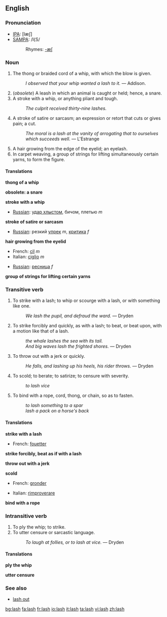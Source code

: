 ==English==

===Pronunciation===
*[[w:IPA|IPA]]: [læʃ]
*[[w:SAMPA|SAMPA]]: /l{S/
*:Rhymes: [[Rhymes:English:-æʃ|-æʃ]]

===Noun===
{{en-noun-reg-es}}

# The thong or braided cord of a whip, with which the blow is given.
#:''I observed that your whip wanted a lash to it.'' &mdash; Addison.
# (''obsolete'') A leash in which an animal is caught or held; hence, a snare.
# A stroke with a whip, or anything pliant and tough.
#:''The culprit received thirty-nine lashes.''
# A stroke of satire or sarcasm; an expression or retort that cuts or gives pain; a cut.
#:''The moral is a lash at the vanity of arrogating that to ourselves which succeeds well.'' &mdash; L'Estrange
# A hair growing from the edge of the eyelid; an eyelash.
# In carpet weaving, a group of strings for lifting simultaneously certain yarns, to form the figure.

====Translations====
'''thong of a whip'''
{{top}}
{{mid}}
{{bottom}}

'''obsolete: a snare'''
{{top}}
{{mid}}
{{bottom}}

'''stroke with a whip'''
{{top}}
* [[Russian]]: [[удар хлыстом]], бичом, плетью ''m''
{{mid}}
{{bottom}}

'''stroke of satire or sarcasm'''
{{top}}
* [[Russian]]: резкий [[упрек]] ''m'', [[критика]] ''f''
{{mid}}
{{bottom}}

'''hair growing from the eyelid'''
{{top}}
*French: [[cil]] ''m''
*Italian: [[ciglio]] ''m''
{{mid}}
* [[Russian]]: [[ресница]] ''f''
{{bottom}}

'''group of strings for lifting certain yarns'''
{{top}}
{{mid}}
{{bottom}}

===Transitive verb===
{{en-infl-reg-sibilant|la|sh|}}

# To strike with a lash; to whip or scourge with a lash, or with something like one.
#:''We lash the pupil, and defraud the ward.'' &mdash; Dryden
# To strike forcibly and quickly, as with a lash; to beat, or beat upon, with a motion like that of a lash.
#:''the whale lashes the sea with its tail.''
#:''And big waves lash the frighted shores.'' &mdash; Dryden
# To throw out with a jerk or quickly.
#:''He falls, and lashing up his heels, his rider throws.'' &mdash; Dryden
# To scold; to berate; to satirize; to censure with severity.
#:''to lash vice''
# To bind with a rope, cord, thong, or chain, so as to fasten.
#:''to lash something to a spar''
#:''lash a pack on a horse's back''

====Translations====
'''strike with a lash'''
{{top}}
*French: [[fouetter]]
{{mid}}
{{bottom}}

'''strike forcibly, beat as if with a lash'''
{{top}}
{{mid}}
{{bottom}}

'''throw out with a jerk'''
{{top}}
{{mid}}
{{bottom}}

'''scold'''
{{top}}
*French: [[gronder]]
{{mid}}
*Italian: [[rimproverare]]
{{bottom}}

'''bind with a rope'''
{{top}}
{{mid}}
{{bottom}}

===Intransitive verb===
{{en-infl-reg-sibilant|la|sh|}}

# To ply the whip; to strike.
# To utter censure or sarcastic language.
#:''To laugh at follies, or to lash at vice.'' &mdash; Dryden

====Translations====
'''ply the whip'''
{{top}}
{{mid}}
{{bottom}}

'''utter censure'''
{{top}}
{{mid}}
{{bottom}}

===See also===
*[[lash out]]<!-- to strike out wildly or furiously. -->

[[bg:lash]]
[[fa:lash]]
[[fr:lash]]
[[io:lash]]
[[it:lash]]
[[ta:lash]]
[[vi:lash]]
[[zh:lash]]